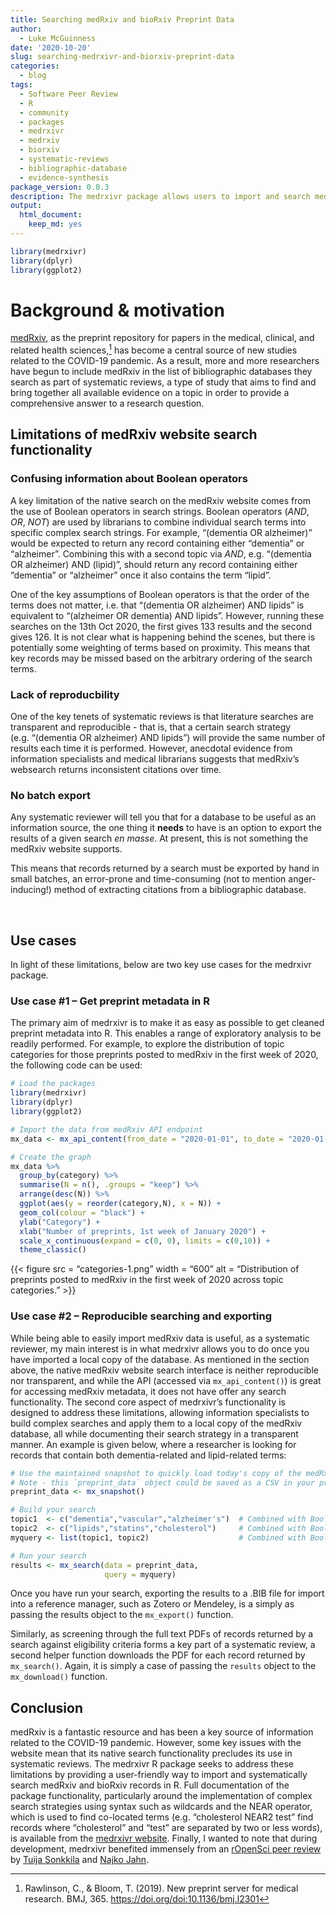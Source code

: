```yaml
---
title: Searching medRxiv and bioRxiv Preprint Data
author:
  - Luke McGuinness
date: '2020-10-20'
slug: searching-medrxivr-and-biorxiv-preprint-data
categories:
  - blog
tags:
  - Software Peer Review
  - R
  - community
  - packages
  - medrxivr
  - medrxiv
  - biorxiv
  - systematic-reviews
  - bibliographic-database
  - evidence-synthesis
package_version: 0.0.3
description: The medrxivr package allows users to import and search medRxiv and bioRxiv preprint metadata.
output:
  html_document:
    keep_md: yes
---
```


```r
library(medrxivr)
library(dplyr)
library(ggplot2)
```

# Background & motivation

[medRxiv](https://www.medrxiv.org/), as the preprint repository for papers in the medical, clinical, and related health sciences,[^1] has become a central source of new studies related to the COVID-19 pandemic. As a result, more and more researchers have begun to include medRxiv in the list of bibliographic databases they search as part of systematic reviews, a type of study that aims to find and bring together all available evidence on a topic in order to provide a comprehensive answer to a research question.


## Limitations of medRxiv website search functionality

### Confusing information about Boolean operators

A key limitation of the native search on the medRxiv website comes from the use of Boolean operators in search strings. Boolean operators (*AND*, *OR*, *NOT*) are used by librarians to combine individual search terms into specific complex search strings. For example, "(dementia OR alzheimer)" would be expected to return any record containing either "dementia" or "alzheimer". Combining this with a second topic via *AND*, e.g. "(dementia OR alzheimer) AND (lipid)", should return any record containing either "dementia" or "alzheimer" once it also contains the term "lipid".

One of the key assumptions of Boolean operators is that the order of the terms does not matter, i.e. that "(dementia OR alzheimer) AND lipids" is equivalent to "(alzheimer OR dementia) AND lipids". However, running these searches on the 13th Oct 2020, the first gives 133 results and the second gives 126. It is not clear what is happening behind the scenes, but there is potentially some weighting of terms based on proximity. This means that key records may be missed based on the arbitrary ordering of the search terms.

### Lack of reproducbility

One of the key tenets of systematic reviews is that literature searches are transparent and reproducible - that is, that a certain search strategy (e.g. "(dementia OR alzheimer) AND lipids") will provide the same number of results each time it is performed. However, anecdotal evidence from information specialists and medical librarians suggests that medRxiv's websearch returns inconsistent citations over time.

### No batch export

Any systematic reviewer will tell you that for a database to be useful as an information source, the one thing it **needs** to have is an option to export the results of a given search _en masse_. At present, this is not something the medRxiv website supports.

This means that records returned by a search must be exported by hand in small batches, an error-prone and time-consuming (not to mention anger-inducing!) method of extracting citations from a bibliographic database.

<br>

## Use cases

In light of these limitations, below are two key use cases for the medrxivr package.

### Use case #1 – Get preprint metadata in R

The primary aim of medrxivr is to make it as easy as possible to get cleaned preprint metadata into R. This enables a range of exploratory analysis to be readily performed. For example, to explore the distribution of topic categories for those preprints posted to medRxiv in the first week of 2020, the following code can be used:

``` r
# Load the packages
library(medrxivr)
library(dplyr)
library(ggplot2)

# Import the data from medRxiv API endpoint
mx_data <- mx_api_content(from_date = "2020-01-01", to_date = "2020-01-07")

# Create the graph 
mx_data %>%
  group_by(category) %>%
  summarise(N = n(), .groups = "keep") %>%
  arrange(desc(N)) %>%
  ggplot(aes(y = reorder(category,N), x = N)) +
  geom_col(colour = "black") + 
  ylab("Category") +
  xlab("Number of preprints, 1st week of January 2020") +
  scale_x_continuous(expand = c(0, 0), limits = c(0,10)) +
  theme_classic() 
```

<!--html_preserve-->
{{< figure src = "categories-1.png" width = "600" alt = "Distribution of preprints posted to medRxiv in the first week of 2020 across topic categories." >}}
<!--/html_preserve-->

### Use case #2 – Reproducible searching and exporting

While being able to easily import medRxiv data is useful, as a systematic reviewer, my main interest is in what medrxivr allows you to do once you have imported a local copy of the database. As mentioned in the section above, the native medRxiv website search interface is neither reproducible nor transparent, and while the API (accessed via `mx_api_content()`) is great for accessing medRxiv metadata, it does not have offer any search functionality. The second core aspect of medrxivr's functionality is designed to address these limitations, allowing information specialists to build complex searches and apply them to a local copy of the medRxiv database, all while documenting their search strategy in a transparent manner. An example is given below, where a researcher is looking for records that contain both dementia-related and lipid-related terms:

``` r

# Use the maintained snapshot to quickly load today's copy of the medRxiv database
# Note - this `preprint_data` object could be saved as a CSV in your project repository to aid reproducibility
preprint_data <- mx_snapshot()

# Build your search
topic1  <- c("dementia","vascular","alzheimer's")  # Combined with Boolean OR
topic2  <- c("lipids","statins","cholesterol")     # Combined with Boolean OR
myquery <- list(topic1, topic2)                    # Combined with Boolean AND

# Run your search
results <- mx_search(data = preprint_data,
                     query = myquery)

```

Once you have run your search, exporting the results to a .BIB file for import into a reference manager, such as Zotero or Mendeley, is a simply as passing the results object to the `mx_export()` function.

Similarly, as screening through the full text PDFs of records returned by a search against eligibility criteria forms a key part of a systematic review, a second helper function downloads the PDF for each record returned by `mx_search()`. Again, it is simply a case of passing the `results` object to the `mx_download()` function.

## Conclusion

medRxiv is a fantastic resource and has been a key source of information related to the COVID-19 pandemic. However, some key issues with the website mean that its native search functionality precludes its use in systematic reviews. The medrxivr R package seeks to address these limitations by providing a user-friendly way to import and systematically search medRxiv and bioRxiv records in R.  Full documentation of the package functionality, particularly around the implementation of complex search strategies using syntax such as wildcards and the NEAR operator, which is used to find co-located terms (e.g. "cholesterol NEAR2 test" find records where "cholesterol" and "test" are separated by two or less words), is available from the [medrxivr website](https://docs.ropensci.org/medrxivr/). Finally, I wanted to note that during development, medrxivr benefited immensely from an [rOpenSci peer review](https://github.com/ropensci/software-review/issues/380) by [Tuija Sonkkila](https://github.com/tts) and [Najko Jahn](https://github.com/njahn82).



[^1]: Rawlinson, C., & Bloom, T. (2019). New preprint server for medical research. BMJ, 365. <https://doi.org/doi:10.1136/bmj.l2301>

